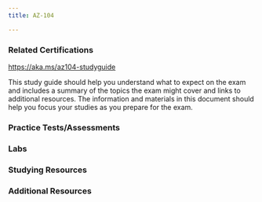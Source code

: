 ```yaml
---
title: AZ-104

---
```


<LinkCard title="Exam AZ-104: Microsoft Azure Administrator" href="https://learn.microsoft.com/certifications/exams/az-104"/>

### Related Certifications
<CardGrid>
  <LinkCard title="Azure Administrator Associate" href="https://learn.microsoft.com/en-us/certifications/azure-administrator" target="_blank"/>
  <LinkCard title="Azure Solutions Architect Expert" href="https://learn.microsoft.com/en-us/certifications/azure-solutions-architect" target="_blank"/>
  <LinkCard title="DevOps Engineer Expert" href="https://learn.microsoft.com/en-us/certifications/devops-engineer" target="_blank"/>
</CardGrid>


  <Card title="Exam Study Guide" icon="open-book"> 
    <a href="https://aka.ms/az104-studyguide">https://aka.ms/az104-studyguide</a>

This study guide should help you understand what to expect on the exam and includes a summary of the topics the exam might cover and links to additional resources. The information and materials in this document should help you focus your studies as you prepare for the exam.

  </Card>

### Practice Tests/Assessments

<CardGrid>
  <LinkCard title="MSLearn Practice Assessment" href="https://learn.microsoft.com/certifications/exams/az-104/practice/assessment?assessment-type=practice&assessmentId=21" />
  <LinkCard title="MeasureUp Practice Tests" href="https://www.measureup.com/microsoft-practice-test-az-104-microsoft-azure-administrator.html" />
  <LinkCard title="Whizlab Practice Tests" href="https://www.whizlabs.com/microsoft-azure-certification-az-104/" /> 
  <LinkCard title="Scott Duffy Practice Tests" href="https://www.udemy.com/course/az104-azure-practice/" />
</CardGrid>

### Labs

<Tabs>

  <TabItem label="Applied Skills">
<CardGrid>

  <LinkCard title="Applied Skills - Deploy and configure Azure Monitor" href="https://learn.microsoft.com/en-us/credentials/applied-skills/deploy-and-configure-azure-monitor/" /> 
  <LinkCard title="Applied Skills - Secure storage for Azure Files and Azure Blob Storage" href="https://learn.microsoft.com/en-us/credentials/applied-skills/secure-storage-azure-files-azure-blob-storage/" />
  <LinkCard title="Applied Skills - Configure secure access to your workloads using Azure networking" href="https://learn.microsoft.com/en-us/credentials/applied-skills/configure-secure-workloads-use-azure-virtual-networking/" />

</CardGrid>

  </TabItem>
  <TabItem label="Microsoft Learn">
  <CardGrid>

  <LinkCard title="Install Azure PowerShell" href="https://learn.microsoft.com/en-us/training/modules/automate-azure-tasks-with-powershell/4-exercise-install-azure-powershell?pivots=windows" />
  <LinkCard title="Create an Azure Resource using scripts in Azure PowerShell" href="https://learn.microsoft.com/en-us/training/modules/automate-azure-tasks-with-powershell/6-exercise-create-resource-interactively" />
  <LinkCard title="Create and save scripts in Azure PowerShell" href="https://learn.microsoft.com/en-us/training/modules/automate-azure-tasks-with-powershell/8-exercise-create-resource-using-script" />
  <LinkCard title="Install and run the Azure CLI" href="https://learn.microsoft.com/en-us/training/modules/control-azure-services-with-cli/3-exercise-install-and-run-the-azure-cli?pivots=windows" />
  <LinkCard title="Create an Azure website using the CLI" href="https://learn.microsoft.com/en-us/training/modules/control-azure-services-with-cli/5-exercise-create-website-using-the-cli" />
  <LinkCard title="Create and deploy an Azure Resource Manager template" href="https://learn.microsoft.com/en-us/training/modules/create-azure-resource-manager-template-vs-code/3-exercise-create-and-deploy-template?pivots=powershell" />
  <LinkCard title="Add and delete users in Microsoft Entra ID" href="https://learn.microsoft.com/en-us/training/modules/create-users-and-groups-in-azure-active-directory/3-exercise-add-delete-users-azure-ad" />
  <LinkCard title="Assign users to Microsoft Entra groups" href="https://learn.microsoft.com/en-us/training/modules/create-users-and-groups-in-azure-active-directory/5-exercise-assign-users-azure-ad-groups" />
  <LinkCard title="Give guest users access in Microsoft Entra B2B" href="https://learn.microsoft.com/en-us/training/modules/create-users-and-groups-in-azure-active-directory/7-exercise-guest-user-access-azure-ad-b2b" />
  <LinkCard title="Grant access using Azure RBAC and the Azure portal" href="https://learn.microsoft.com/en-us/training/modules/secure-azure-resources-with-rbac/5-grant-access" />
  <LinkCard title="List access using Azure RBAC and the Azure portal" href="https://learn.microsoft.com/en-us/training/modules/secure-azure-resources-with-rbac/4-list-access" />
  <LinkCard title="View activity logs for Azure RBAC changes" href="https://learn.microsoft.com/en-us/training/modules/secure-azure-resources-with-rbac/6-view-activity-logs" />
  <LinkCard title="Set up self-service password reset" href="https://learn.microsoft.com/en-us/training/modules/allow-users-reset-their-password/4-exercise-set-up-self-service-password-reset" />
  <LinkCard title="Customize directory branding" href="https://learn.microsoft.com/en-us/training/modules/allow-users-reset-their-password/5-exercise-customize-directory-branding" />
  <LinkCard title="Create a storage account using the Azure portal" href="https://learn.microsoft.com/en-us/training/modules/create-azure-resource-manager-template-vs-code/5-exercise-parameters-output?pivots=powershell" />
  <LinkCard title="Use stored access policies to delegate access to Azure Storage" href="https://learn.microsoft.com/en-us/training/modules/control-access-to-azure-storage-with-sas/6-exercise-use-stored-access-policies" />
  <LinkCard title="Use shared access signatures to delegate access to Azure Storage" href="https://learn.microsoft.com/en-us/training/modules/control-access-to-azure-storage-with-sas/4-exercise-use-shared-access-signatures" />
  <LinkCard title="Connect Azure Storage Explorer to Azure Data Lake Storage" href="https://learn.microsoft.com/en-us/training/modules/upload-download-and-manage-data-with-azure-storage-explorer/5-exercise-connect-cosmosdb-data-lake" />
  <LinkCard title="Connect Azure Storage Explorer to a storage account" href="https://learn.microsoft.com/en-us/training/modules/upload-download-and-manage-data-with-azure-storage-explorer/3-exercise-connect-storage-account" />
  <LinkCard title="Create a virtual machine" href="https://learn.microsoft.com/en-us/training/modules/manage-virtual-machines-with-azure-cli/2-create-a-vm" />
  <LinkCard title="Test your new virtual machine" href="https://learn.microsoft.com/en-us/training/modules/manage-virtual-machines-with-azure-cli/3-testing-the-vm" />
  <LinkCard title="Explore other VM images" href="https://learn.microsoft.com/en-us/training/modules/manage-virtual-machines-with-azure-cli/4-other-vm-images" />
  <LinkCard title="Sizing VMs properly" href="https://learn.microsoft.com/en-us/training/modules/manage-virtual-machines-with-azure-cli/5-sizing-vms" />
  <LinkCard title="Query system and runtime information about the VM" href="https://learn.microsoft.com/en-us/training/modules/manage-virtual-machines-with-azure-cli/6-querying-vms" />
  <LinkCard title="Start and stop your VM with the Azure CLI" href="https://learn.microsoft.com/en-us/training/modules/manage-virtual-machines-with-azure-cli/7-managing-vms" />
  <LinkCard title="Install software on your VM" href="https://learn.microsoft.com/en-us/training/modules/manage-virtual-machines-with-azure-cli/8-installing-software" />
  <LinkCard title="Create a Windows virtual machine" href="https://learn.microsoft.com/en-us/training/modules/create-windows-virtual-machine-in-azure/3-exercise-create-a-vm" />
  <LinkCard title="Connect to a Windows virtual machine using RDP" href="https://learn.microsoft.com/en-us/training/modules/create-windows-virtual-machine-in-azure/5-exercise-connect-to-a-windows-vm-using-rdp" />
  <LinkCard title="Create a web app in the Azure portal" href="https://learn.microsoft.com/en-us/training/modules/host-a-web-app-with-azure-app-service/3-exercise-create-a-web-app-in-the-azure-portal?pivots=csharp" />
  <LinkCard title="Write code to implement a web application" href="https://learn.microsoft.com/en-us/training/modules/host-a-web-app-with-azure-app-service/5-exercise-implement-a-web-application?pivots=csharp" />
  <LinkCard title="Deploy your code to App Service" href="https://learn.microsoft.com/en-us/training/modules/host-a-web-app-with-azure-app-service/7-exercise-deploy-your-code-to-app-service?pivots=csharp" />
  <LinkCard title="Design and implement IP addressing for Azure virtual networks" href="https://learn.microsoft.com/en-us/training/modules/design-ip-addressing-for-azure/5-exercise-implement-vnets?ns-enrollment-type=learningpath&ns-enrollment-id=learn.az-104-manage-virtual-networks" />
  <LinkCard title="Prepare virtual networks for peering by using Azure CLI commands" href="https://learn.microsoft.com/en-us/training/modules/integrate-vnets-with-vnet-peering/3-exercise-prepare-vnets-for-peering-using-azure-cli-commands" />
  <LinkCard title="Configure virtual network peering connections by using Azure CLI commands" href="https://learn.microsoft.com/en-us/training/modules/integrate-vnets-with-vnet-peering/4-exercise-configure-vnet-peering-connections-using-azure-cli-commands" />
  <LinkCard title="Verify virtual network peering by using SSH between Azure virtual machines" href="https://learn.microsoft.com/en-us/training/modules/integrate-vnets-with-vnet-peering/5-exercise-verify-vnet-peering" />
  <LinkCard title="Create a DNS zone and an A record by using Azure DNS" href="https://learn.microsoft.com/en-us/training/modules/host-domain-azure-dns/4-exercise-create-dns-zone-a-record" />
  <LinkCard title="Create alias records for Azure DNS" href="https://learn.microsoft.com/en-us/training/modules/host-domain-azure-dns/6-exercise-create-alias-records" />
  <LinkCard title="Create custom routes" href="https://learn.microsoft.com/en-us/training/modules/control-network-traffic-flow-with-routes/3-exercise-create-custom-routes" />
  <LinkCard title="Create an NVA and virtual machines" href="https://learn.microsoft.com/en-us/training/modules/control-network-traffic-flow-with-routes/5-exercise-create-nva-vm" />
  <LinkCard title="Route traffic through the NVA" href="https://learn.microsoft.com/en-us/training/modules/control-network-traffic-flow-with-routes/6-exercise-route-traffic-through-nva" />
  <LinkCard title="Configure a public load balancer" href="https://learn.microsoft.com/en-us/training/modules/improve-app-scalability-resiliency-with-load-balancer/4-exercise-configure-public-load-balancer?pivots=bash" />
  <LinkCard title="Use metric alerts to alert on performance issues in your Azure environment" href="https://learn.microsoft.com/en-us/training/modules/incident-response-with-alerting-on-azure/4-exercise-metric-alerts" />
  <LinkCard title="Use an activity log alert and an action group to notify users about events in your Azure infrastructure" href="https://learn.microsoft.com/en-us/training/modules/incident-response-with-alerting-on-azure/8-exercise-activity-log-alerts" />
  <LinkCard title="Create basic Azure Monitor log queries to extract information from log data" href="https://learn.microsoft.com/en-us/training/modules/analyze-infrastructure-with-azure-monitor-logs/4-exercise-create-log-queries" />

</CardGrid>

  </TabItem>

  <TabItem label="Microsoft GitHub">
<CardGrid>

  <LinkCard title="Manage Microsoft Entra ID Identities" href="https://microsoftlearning.github.io/AZ-104-MicrosoftAzureAdministrator/Instructions/Labs/LAB_01-Manage_Entra_ID_Identities.html" />
  <LinkCard title="Manage Subscriptions and RBAC" href="https://microsoftlearning.github.io/AZ-104-MicrosoftAzureAdministrator/Instructions/Labs/LAB_02a_Manage_Subscriptions_and_RBAC_Entra.html" />
  <LinkCard title="Manage Governance via Azure Policy" href="https://microsoftlearning.github.io/AZ-104-MicrosoftAzureAdministrator/Instructions/Labs/LAB_02b-Manage_Governance_via_Azure_Policy.html" />
  <LinkCard title="Manage Azure resources by Using the Azure Portal" href="https://microsoftlearning.github.io/AZ-104-MicrosoftAzureAdministrator/Instructions/Labs/LAB_03a-Manage_Azure_Resources_by_Using_the_Azure_Portal.html" />
  <LinkCard title="Manage Azure resources by Using ARM Templates" href="hthttps://microsoftlearning.github.io/AZ-104-MicrosoftAzureAdministrator/Instructions/Labs/LAB_03b-Manage_Azure_Resources_by_Using_ARM_Templates.html" />
  <LinkCard title="Manage Azure resources by Using Azure PowerShell" href="https://microsoftlearning.github.io/AZ-104-MicrosoftAzureAdministrator/Instructions/Labs/LAB_03c-Manage_Azure_Resources_by_Using_Azure_PowerShell.html" />
  <LinkCard title="Manage Azure resources by Using Azure CLI" href="https://microsoftlearning.github.io/AZ-104-MicrosoftAzureAdministrator/Instructions/Labs/LAB_03d-Manage_Azure_Resources_by_Using_Azure_CLI.html" />
  <LinkCard title="Implement Virtual Networking" href="https://microsoftlearning.github.io/AZ-104-MicrosoftAzureAdministrator/Instructions/Labs/LAB_04-Implement_Virtual_Networking.html" />
  <LinkCard title="Implement Intersite Connectivity" href="https://microsoftlearning.github.io/AZ-104-MicrosoftAzureAdministrator/Instructions/Labs/LAB_05-Implement_Intersite_Connectivity.html" />
  <LinkCard title="Implement Traffic Management" href="https://microsoftlearning.github.io/AZ-104-MicrosoftAzureAdministrator/Instructions/Labs/LAB_06-Implement_Network_Traffic_Management.html" />
  <LinkCard title="Manage Azure storage" href="https://microsoftlearning.github.io/AZ-104-MicrosoftAzureAdministrator/Instructions/Labs/LAB_07-Manage_Azure_Storage.html" />
  <LinkCard title="Manage Virtual Machines" href="https://microsoftlearning.github.io/AZ-104-MicrosoftAzureAdministrator/Instructions/Labs/LAB_08-Manage_Virtual_Machines.html" />
  <LinkCard title="Implement Web Apps" href="https://microsoftlearning.github.io/AZ-104-MicrosoftAzureAdministrator/Instructions/Labs/LAB_09a-Implement_Web_Apps.html" />
  <LinkCard title="Implement Azure Container Instances" href="https://microsoftlearning.github.io/AZ-104-MicrosoftAzureAdministrator/Instructions/Labs/LAB_09b-Implement_Azure_Container_Instances.html" />
  <LinkCard title="Implement Azure Container Apps" href="https://microsoftlearning.github.io/AZ-104-MicrosoftAzureAdministrator/Instructions/Labs/LAB_09c-Implement-Azure-Container-Apps.html" />
  <LinkCard title="Implement Data Protection" href="https://microsoftlearning.github.io/AZ-104-MicrosoftAzureAdministrator/Instructions/Labs/LAB_10-Implement_Data_Protection.html" />
  <LinkCard title="Implement Monitoring" href="https://microsoftlearning.github.io/AZ-104-MicrosoftAzureAdministrator/Instructions/Labs/LAB_11-Implement_Monitoring.html" />

</CardGrid>

  </TabItem>

  <TabItem label="Guided Labs">

<CardGrid>

  <LinkCard title="Manage Azure resources by using Azure Portal" href="https://mslabs.cloudguides.com/guides/AZ-104%20Exam%20Guide%20-%20Microsoft%20Azure%20Administrator%20Exercise%204" />
  <LinkCard title="Manage Azure resources by using Azure Powershell" href="https://mslabs.cloudguides.com/guides/AZ-104%20Exam%20Guide%20-%20Microsoft%20Azure%20Administrator%20Exercise%206" />
  <LinkCard title="Manage Azure resources by using Azure CLI" href="https://mslabs.cloudguides.com/guides/AZ-104%20Exam%20Guide%20-%20Microsoft%20Azure%20Administrator%20Exercise%207" />
  <LinkCard title="Manage Azure resources by using Azure Resource Manager templates" href="https://mslabs.cloudguides.com/guides/AZ-104%20Exam%20Guide%20-%20Microsoft%20Azure%20Administrator%20Exercise%205" />
  <LinkCard title="Manage Microsoft Entra ID Identities" href="https://mslabs.cloudguides.com/guides/AZ-104%20Exam%20Guide%20-%20Microsoft%20Azure%20Administrator%20Exercise%201" />
  <LinkCard title="Manage governance via Azure Policy" href="https://mslabs.cloudguides.com/guides/AZ-104%20Exam%20Guide%20-%20Microsoft%20Azure%20Administrator%20Exercise%203" />
  <LinkCard title="Manage Subscriptions and RBAC" href="https://mslabs.cloudguides.com/guides/AZ-104%20Exam%20Guide%20-%20Microsoft%20Azure%20Administrator%20Exercise%202" />
  <LinkCard title="Create blob storage" href="https://mslearn.cloudguides.com/en-us/guides/AZ-900%20Exam%20Guide%20-%20Azure%20Fundamentals%20Exercise%205" />
  <LinkCard title="Manage Azure Storage" href="https://mslabs.cloudguides.com/guides/AZ-104%20Exam%20Guide%20-%20Microsoft%20Azure%20Administrator%20Exercise%2011" />
  <LinkCard title="Create a Virtual Machine" href="https://mslearn.cloudguides.com/en-us/guides/AZ-900%20Exam%20Guide%20-%20Azure%20Fundamentals%20Exercise%209" />
  <LinkCard title="Manage Virtual Machines" href="https://mslabs.cloudguides.com/guides/AZ-104%20Exam%20Guide%20-%20Microsoft%20Azure%20Administrator%20Exercise%2012" />
  <LinkCard title="Implement Azure Web Apps" href="https://mslabs.cloudguides.com/guides/AZ-104%20Exam%20Guide%20-%20Microsoft%20Azure%20Administrator%20Exercise%2013" />
  <LinkCard title="Implement Azure Container Instances" href="https://mslearn.cloudguides.com/en-us/guides/AZ-900%20Exam%20Guide%20-%20Azure%20Fundamentals%20Exercise%204" />
  <LinkCard title="Create a Virtual Network" href="https://mslabs.cloudguides.com/guides/AZ-104%20Exam%20Guide%20-%20Microsoft%20Azure%20Administrator%20Exercise%2014" />
  <LinkCard title="Secure Network Traffic" href="https://mslearn.cloudguides.com/en-us/guides/AZ-900%20Exam%20Guide%20-%20Azure%20Fundamentals%20Exercise%2013" />
  <LinkCard title="Configure DNS Settings in Azure" href="https://mslabs.cloudguides.com/guides/AZ-700%20Lab%20Simulation%20-%20Configure%20DNS%20settings%20in%20Azure" />
  <LinkCard title="Implement inter-site connectivity" href="https://mslabs.cloudguides.com/guides/AZ-104%20Exam%20Guide%20-%20Microsoft%20Azure%20Administrator%20Exercise%209" />
  <LinkCard title="Implement virtual networking" href="https://mslabs.cloudguides.com/guides/AZ-104%20Exam%20Guide%20-%20Microsoft%20Azure%20Administrator%20Exercise%208" />
  <LinkCard title="Implement traffic management" href="https://mslabs.cloudguides.com/guides/AZ-104%20Exam%20Guide%20-%20Microsoft%20Azure%20Administrator%20Exercise%2010" />
  <LinkCard title="Backup Virtual Machines" href="https://mslabs.cloudguides.com/guides/AZ-104%20Exam%20Guide%20-%20Microsoft%20Azure%20Administrator%20Exercise%2016" />
  <LinkCard title="Implement Monitoring" href="https://mslabs.cloudguides.com/guides/AZ-104%20Exam%20Guide%20-%20Microsoft%20Azure%20Administrator%20Exercise%2017" />
  <LinkCard title="Implement traffic management" href="https://mslabs.cloudguides.com/guides/AZ-104%20Exam%20Guide%20-%20Microsoft%20Azure%20Administrator%20Exercise%2010" />
  <LinkCard title="Implement traffic management" href="https://mslabs.cloudguides.com/guides/AZ-104%20Exam%20Guide%20-%20Microsoft%20Azure%20Administrator%20Exercise%2010" />


</CardGrid>

  </TabItem>
</Tabs>

### Studying Resources

<Tabs>

  <TabItem label="Text">
  <CardGrid>
  <LinkCard title="Microsoft Learn" href="https://learn.microsoft.com/certifications/exams/az-104" />
  </CardGrid>
  </TabItem>

  <TabItem label="Videos">
  <CardGrid>
  <LinkCard title="Microsoft Learn Exam Readiness Zone" href="https://learn.microsoft.com/en-us/shows/exam-readiness-zone/?terms=AZ-104" />
  <LinkCard title="John Savill Study Cram" href="https://www.youtube.com/watch?v=VOod_VNgdJk&list=PLlVtbbG169nH_CJl4wwKBfS1V8nMYr7xL&index=8&pp=iAQB" />
  <LinkCard title="John Savill's Course" href="https://www.youtube.com/playlist?list=PLlVtbbG169nGlGPWs9xaLKT1KfwqREHbs" />
  <LinkCard title="AGuideToCloud Course" href="https://www.youtube.com/playlist?list=PLhLKc18P9YOAW3dKZaQ2xVYg8uE1m5Lp8" />
  <LinkCard title="freeCodeCamp/ExamPro Course" href="https://youtu.be/10PbGbTUSAg?si=qVvb-iysK0px8Xdk" />
  </CardGrid>
  </TabItem>

  <TabItem label="Paid">
  <CardGrid>
  <LinkCard title="Pluralsight Course" href="https://www.pluralsight.com/paths/az-104-microsoft-azure-administrator-certification-prep" />
  <LinkCard title="ExamPro Course" href="https://www.exampro.co/az-104" />
  <LinkCard title="Scott Duffy Course" href="https://www.udemy.com/course/70533-azure/" />
  </CardGrid>
  </TabItem>

</Tabs>

### Additional Resources
<CardGrid>
  <LinkCard title="Microsoft 365 E5 Developer Tenant" href="https://developer.microsoft.com/en-us/microsoft-365/dev-program" /> 
  <LinkCard title="Microsoft Azure Free Account" href="https://azure.microsoft.com/en-us/offers/ms-azr-0044p" /> 
  <LinkCard title="Cisco Networking Basics Course" href="https://skillsforall.com/course/networking-basics?courseLang=en-US" /> 
</CardGrid>
